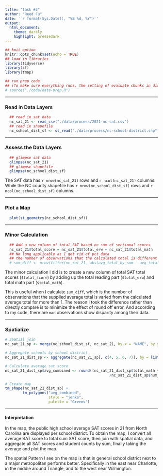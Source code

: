 ```yaml
---
title: "task #3"
author: "Reed Fu"
date: '`r format(Sys.Date(), "%B %d, %Y")`'
output:
  html_document:
    theme: darkly
    highlight: breezedark
---
```


```r
## knit option
knitr::opts_chunk$set(echo = TRUE)
## load in libraries
library(tidyverse)
library(sf)
library(tmap)

## run prep code 
## (To make sure everything runs, the setting of evaluate chunks in directory needs to be project)
# source("./code/data-prep.R")
```

******
### Read in Data Layers

```r
  ## read in sat data
  nc_sat_21 <- read_csv("./data/process/2021-nc-sat.csv")
  ## read in shapefile
  nc_school_dist_sf <- st_read("./data/process/nc-school-district.shp")
```

******
### Assess the Data Layers
```r
  ## glimpse sat data
  glimpse(nc_sat_21)
  ## glimpse shapefile
  glimpse(nc_school_dist_sf)
```

The SAT data has `r nrow(nc_sat_21)` rows and `r ncol(nc_sat_21)` columns.
While the NC county shapefile has `r nrow(nc_school_dist_sf)` rows
and `r ncol(nc_school_dist_sf)` columns.

******
### Plot a Map
```r
  plot(st_geometry(nc_school_dist_sf))
```

******
### Minor Calculation
```r
  ## Add a new column of total SAT based on sum of sectional scores
  nc_sat_21$total_score = nc_sat_21$total_erw + nc_sat_21$total_math
  ## No long applicable as I get rid of pct data
  ## the number of observations that the calculated total is different
  # sum_diff <- nrow(filter(nc_sat_21, abs(avg_total_by_sum - avg_total) > 1))
```

The minor calculation I did is to create 
a new column of total SAT total scores (`$total_score`)
by adding up the total reading part (`$total_erw`)
and total math part (`$total_math`).

This is useful when I calculate `sum_diff`,
which is the number of observations
that the supplied average total is varied from the calculated average total
for more than 1.
The reason I took the difference rather than directly compare is
to minimize the effect of round off error.
And according to my code, there are `nan` observations
show disparity among their data.

******
### Spatialize

```r

# Spatial join
nc_sat_21_sp <- merge(nc_school_dist_sf, nc_sat_21, by.x = "NAME", by.y = "district")

# Aggregate schools by school district
nc_sat_21_dist_sp <- aggregate(nc_sat_21_sp[, c(4, 5, 6, 7)], by = list(nc_sat_21_sp$NAME), sum, na.rm=TRUE)

# Calculate average sat score
nc_sat_21_dist_sp$avg_combined <- round((nc_sat_21_dist_sp$total_math + nc_sat_21_dist_sp$total_erw)
                                                /nc_sat_21_dist_sp$num_tested)

# Create map
tm_shape(nc_sat_21_dist_sp) +
        tm_polygons("avg_combined",
                    style = "jenks",
                    palette = "Greens")
```

******
#### Interpretation

In the map, the public high school average SAT scores in 21 from North Carolina are displayed per school district.
To obtain the map, I convert all average SAT score to total sum SAT score,
then join with spatial data, and aggregate all SAT scores and student counts by sum,
finally taking the average and plot the map.

The spatial Pattern I see on the map is that in general school district next to a major metropolitan
performs better. Specifically in the east near Charlotte, in the middle around Triangle,
and to the west near Wilmington.
